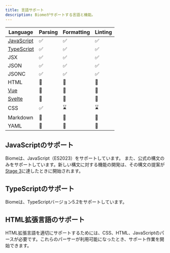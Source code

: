 ```yaml
---
title: 言語サポート
description: Biomeがサポートする言語と機能。
---
```


| Language                                | Parsing                                                 | Formatting                                              | Linting                                                 |
| --------------------------------------- | ------------------------------------------------------ | ------------------------------------------------------ | ------------------------------------------------------ |
| [JavaScript](#javascript-support)       | <span aria-label="対応済み" role="img">✅</span>      | <span aria-label="対応済み" role="img">✅</span>      | <span aria-label="対応済み" role="img">✅</span>       |
| [TypeScript](#typescript-support)       | <span aria-label="対応済み" role="img">✅</span>      | <span aria-label="対応済み" role="img">✅</span>      | <span aria-label="対応済み" role="img">✅</span>       |
| JSX                                     | <span aria-label="対応済み" role="img">✅</span>      | <span aria-label="対応済み" role="img">✅</span>      | <span aria-label="対応済み" role="img">✅</span>       |
| JSON                                    | <span aria-label="対応済み" role="img">✅</span>      | <span aria-label="対応済み" role="img">✅</span>      | <span aria-label="対応済み" role="img">✅</span>       |
| JSONC                                   | <span aria-label="対応済み" role="img">✅</span>      | <span aria-label="対応済み" role="img">✅</span>      | <span aria-label="対応済み" role="img">✅</span>       |
| HTML                                    | <span aria-label="進行中ではない" role="img">🚫</span> | <span aria-label="進行中ではない" role="img">🚫</span> | <span aria-label="進行中ではない" role="img">🚫</span> |
| [Vue](#html-super-languages-support)    | <span aria-label="進行中ではない" role="img">🚫</span> | <span aria-label="進行中ではない" role="img">🚫</span> | <span aria-label="進行中ではない" role="img">🚫</span> |
| [Svelte](#html-super-languages-support) | <span aria-label="進行中ではない" role="img">🚫</span> | <span aria-label="進行中ではない" role="img">🚫</span> | <span aria-label="進行中ではない" role="img">🚫</span> |
| CSS                                     | <span aria-label="進行中" role="img">✅️</span>        | <span aria-label="進行中" role="img">⌛️</span>       | <span aria-label="進行中ではない" role="img">⌛️</span> |
| Markdown                                | <span aria-label="進行中ではない" role="img">🚫</span> | <span aria-label="進行中ではない" role="img">🚫</span> | <span aria-label="進行中ではない" role="img">🚫</span> |
| YAML                                    | <span aria-label="進行中ではない" role="img">🚫</span> | <span aria-label="進行中ではない" role="img">🚫</span> | <span aria-label="進行中ではない" role="img">🚫</span> |

## JavaScriptのサポート

Biomeは、JavaScript（ES2023）をサポートしています。
また、公式の構文のみをサポートしています。新しい構文に対する機能の開発は、その構文の提案が[Stage 3](https://github.com/tc39/proposals#stage-3)に達したときに開始されます。

## TypeScriptのサポート

Biomeは、TypeScriptバージョン5.2をサポートしています。

## HTML拡張言語のサポート

HTML拡張言語を適切にサポートするためには、CSS、HTML、JavaScriptのパースが必要です。これらのパーサーが利用可能になったとき、サポート作業を開始できます。
